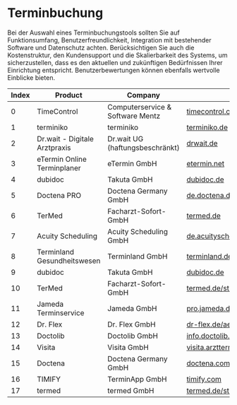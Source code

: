 # Terminbuchung

Bei der Auswahl eines Terminbuchungstools sollten Sie auf Funktionsumfang, Benutzerfreundlichkeit, Integration mit bestehender Software und Datenschutz achten. Berücksichtigen Sie auch die Kostenstruktur, den Kundensupport und die Skalierbarkeit des Systems, um sicherzustellen, dass es den aktuellen und zukünftigen Bedürfnissen Ihrer Einrichtung entspricht. Benutzerbewertungen können ebenfalls wertvolle Einblicke bieten.

| Index | Product | Company | URL |
|---|---|---|---| 
| 0 | TimeControl | Computerservice & Software Mentz | [timecontrol.co](https://timecontrol.co) |
| 1 | terminiko | terminiko | [terminiko.de](http://www.terminiko.de) |
| 2 | Dr.wait - Digitale Arztpraxis | Dr.wait UG (haftungsbeschränkt) | [drwait.de](https://www.drwait.de/) |
| 3 | eTermin Online Terminplaner | eTermin GmbH | [etermin.net](https://www.etermin.net) |
| 4 | dubidoc | Takuta GmbH | [dubidoc.de](http://www.dubidoc.de) |
| 5 | Doctena PRO | Doctena Germany GmbH | [de.doctena.de](https://de.doctena.de/) |
| 6 | TerMed | Facharzt-Sofort-GmbH | [termed.de](http://www.termed.de) |
| 7 | Acuity Scheduling | Acuity Scheduling GmbH | [de.acuityscheduling.com](https://de.acuityscheduling.com/) |
| 8 | Terminland Gesundheitswesen | Terminland GmbH | [terminland.de/branchen/gesundheitswesen/](https://www.terminland.de/branchen/gesundheitswesen/) |
| 9 | dubidoc | Takuta GmbH | [dubidoc.de](https://www.dubidoc.de/) |
| 10 | TerMed | Facharzt-Sofort-GmbH | [termed.de/start](https://www.termed.de/start) |
| 11 | Jameda Terminservice | Jameda GmbH | [pro.jameda.de](https://pro.jameda.de/) |
| 12 | Dr. Flex | Dr. Flex GmbH | [dr-flex.de/aerzte](https://dr-flex.de/aerzte) |
| 13 | Doctolib | Doctolib GmbH | [info.doctolib.de](https://info.doctolib.de/) |
| 14 | Visita | Visita GmbH | [visita.arzttermine.de](https://visita.arzttermine.de/) |
| 15 | Doctena | Doctena Germany GmbH | [doctena.com/de/](https://www.doctena.com/de/) |
| 16 | TIMIFY | TerminApp GmbH | [timify.com](https://www.timify.com/) |
| 17 | termed | termed GmbH | [termed.de/start](https://www.termed.de/start) |
